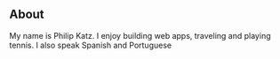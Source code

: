 ## About 

My name is Philip Katz. I enjoy building web apps, traveling and playing tennis. I also speak Spanish and Portuguese 

